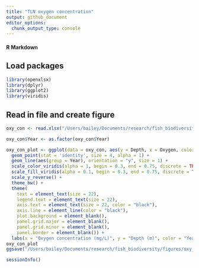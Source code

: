```yaml
---
title: "TLN oxygen concentration"
output: github_document
editor_options: 
  chunk_output_type: console
---
```


#### R Markdown

## Load packages
```r
library(openxlsx)
library(dplyr)
library(ggplot2)
library(viridis)
```

## Read in file and create figure
```r
oxy_con <- read.xlsx("/Users/bailey/Documents/research/fish_biodiversity/data/collection/environment/TLN/TLN_oxygen_concentrations.xlsx")

oxy_con$Year <- as.factor(oxy_con$Year)

oxy_con_plot <- ggplot(data = oxy_con, aes(y = Depth, x = Oxygen, color = Year, fill = Year)) + 
  geom_point(stat = 'identity', size = 4, alpha = 1) + 
  geom_line(aes(group = Year), orientation = "y", size = 1) +
  scale_color_viridis(alpha = 1, begin = 0.3, end = 0.75, discrete = TRUE, option = "A") +
  scale_fill_viridis(alpha = 0.1, begin = 0.3, end = 0.75, discrete = TRUE, option = "A") +
  scale_y_reverse() +
  theme_bw() +
  theme(
    text = element_text(size = 22),
    legend.text = element_text(size = 22),
    axis.text = element_text(size = 22, color = "black"),
    axis.line = element_line(color = "black"),
    plot.background = element_blank(),
    panel.grid.major = element_blank(),
    panel.grid.minor = element_blank(),
    panel.border = element_blank()) +
  labs(x = "Oxygen concentration (mg/L)", y = "Depth (m)", color = "Year")
oxy_con_plot
ggsave("/Users/bailey/Documents/research/fish_biodiversity/figures/oxy_con_plot.png", oxy_con_plot, width = 6, height = 4, units = "in")

sessionInfo()
```
